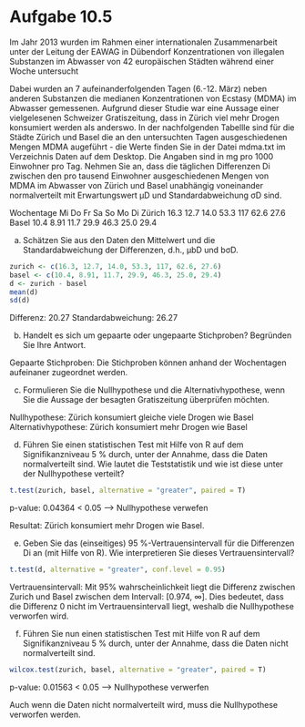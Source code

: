 # Aufgabe 10.5

Im Jahr 2013 wurden im Rahmen einer internationalen Zusammenarbeit unter der Leitung der EAWAG in Dübendorf Konzentrationen
von illegalen Substanzen im Abwasser von 42 europäischen Städten während einer Woche untersucht

Dabei wurden an 7 aufeinanderfolgenden Tagen (6.-12. März) neben anderen Substanzen die medianen Konzentrationen von Ecstasy (MDMA) im Abwasser gemessenen.
Aufgrund dieser Studie war eine Aussage einer vielgelesenen Schweizer Gratiszeitung, dass in Zürich viel mehr Drogen konsumiert werden als anderswo.
In der nachfolgenden Tabellle sind für die Städte Zürich und Basel die an den untersuchten Tagen ausgeschiedenen Mengen MDMA augeführt -
die Werte finden Sie in der Datei mdma.txt im Verzeichnis Daten auf dem Desktop.
Die Angaben sind in mg pro 1000 Einwohner pro Tag.
Nehmen Sie an, dass die täglichen Differenzen Di zwischen den pro tausend Einwohner ausgeschiedenen Mengen von
MDMA im Abwasser von Zürich und Basel unabhängig voneinander normalverteilt mit Erwartungswert µD und Standardabweichung σD sind.

Wochentage Mi Do Fr Sa So Mo Di
Zürich 16.3 12.7 14.0 53.3 117 62.6 27.6
Basel 10.4 8.91 11.7 29.9 46.3 25.0 29.4

a) Schätzen Sie aus den Daten den Mittelwert und die Standardabweichung der Differenzen, d.h., µbD und bσD.

```R
zurich <- c(16.3, 12.7, 14.0, 53.3, 117, 62.6, 27.6)
basel <- c(10.4, 8.91, 11.7, 29.9, 46.3, 25.0, 29.4)
d <- zurich - basel
mean(d)
sd(d)
```

Differenz: 20.27
Standardabweichung: 26.27

b) Handelt es sich um gepaarte oder ungepaarte Stichproben? Begründen Sie Ihre Antwort.

Gepaarte Stichproben: Die Stichproben können anhand der Wochentagen aufeinaner zugeordnet werden.

c) Formulieren Sie die Nullhypothese und die Alternativhypothese, wenn Sie die Aussage der besagten Gratiszeitung überprüfen möchten.

Nullhypothese: Zürich konsumiert gleiche viele Drogen wie Basel
Alternativhypothese: Zürich konsumiert mehr Drogen wie Basel

d) Führen Sie einen statistischen Test mit Hilfe von R auf dem Signifikanzniveau 5 % durch, unter der Annahme, dass die Daten normalverteilt sind.
Wie lautet die Teststatistik und wie ist diese unter der Nullhypothese verteilt?

```R
t.test(zurich, basel, alternative = "greater", paired = T)
```

p-value: 0.04364 < 0.05 --> Nullhypothese verwefen

Resultat: Zürich konsumiert mehr Drogen wie Basel.

e) Geben Sie das (einseitiges) 95 %-Vertrauensintervall für die Differenzen Di an (mit Hilfe von R). Wie interpretieren Sie dieses Vertrauensintervall?

```R
t.test(d, alternative = "greater", conf.level = 0.95)
```

Vertrauensintervall: Mit 95% wahrscheinlichkeit liegt die Differenz zwischen Zurich und Basel zwischen dem Intervall: [0.974, ∞].
Dies bedeutet, dass die Differenz 0 nicht im Vertrauensintervall liegt, weshalb die Nullhypothese verworfen wird.

f) Führen Sie nun einen statistischen Test mit Hilfe von R auf dem Signifikanzniveau 5 % durch, unter der Annahme, dass die Daten nicht normalverteilt sind.

```R
wilcox.test(zurich, basel, alternative = "greater", paired = T)
```

p-value: 0.01563 < 0.05 --> Nullhypothese verwerfen

Auch wenn die Daten nicht normalverteilt wird, muss die Nullhypothese verworfen werden.
